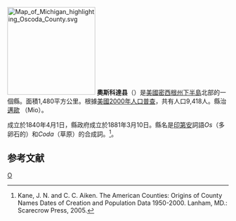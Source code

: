 {{noteTA
|T=zh-hans:奥斯科达县 (密歇根州);zh-hk:奧斯科達縣 (密歇根州);zh-tw:奧斯科達郡 (密西根州);
|1=zh-hans:县;zh-hk:縣;zh-tw:郡;
}}

[[File:Map_of_Michigan_highlighting_Oscoda_County.svg|200px]]
'''奧斯科達县'''（{{lang-en|Oscoda County}}）是[[美國|美國]][[密西根州|密西根州]][[下半島|下半島]]北部的一個縣。面積1,480平方公里。根據[[美國2000年人口普查|美國2000年人口普查]]，共有人口9,418人。縣治[[邁歐|邁歐]] （Mio）。

成立於1840年4月1日，縣政府成立於1881年3月10日。縣名是[[印第安人|印第安]]詞語''Os''（多卵石的）和''Coda''（草原）的合成詞。<ref>Kane, J. N. and C. C. Aiken. The American Counties: Origins of County Names Dates of Creation and Population Data 1950-2000. Lanham, MD.: Scarecrow Press, 2005.</ref>。

==参考文献==
<div class="references-small">
<references />
</div>

[[Category:密歇根州行政区划|O]]